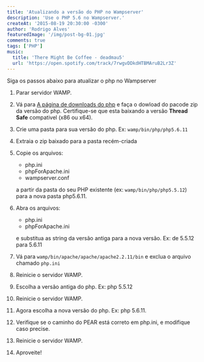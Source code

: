 ```yaml
---
title: 'Atualizando a versão do PHP no Wampserver'
description: 'Use o PHP 5.6 no Wampserver.'
createAt: '2015-08-19 20:30:00 -0300'
author: 'Rodrigo Alves'
featuredImage: '/img/post-bg-01.jpg'
comments: true
tags: ['PHP']
music:
  title: 'There Might Be Coffee - deadmau5'
  url: 'https://open.spotify.com/track/7rwgvDDkdHTBMAruB2Lr3Z'
---
```


Siga os passos abaixo para atualizar o php no Wampserver

1.  Parar servidor WAMP.

2.  Vá para [A página de downloads do php](http://windows.php.net/download/) e faça o dowload do pacode zip da versão do php. Certifique-se que esta baixando a versão **Thread Safe** compativel (x86 ou x64).

3.  Crie uma pasta para sua versão do php. Ex: `wamp/bin/php/php5.6.11`

4.  Extraia o zip baixado para a pasta recém-criada

5.  Copie os arquivos:

    - php.ini
    - phpForApache.ini
    - wampserver.conf

    a partir da pasta do seu PHP existente (ex: `wamp/bin/php/php5.5.12`) para a nova pasta php5.6.11.

6.  Abra os arquivos:

    - php.ini
    - phpForApache.ini

    e substitua as string da versão antiga para a nova versão. Ex: de 5.5.12 para 5.6.11

7.  Vá para `wamp/bin/apache/apache/apache2.2.11/bin` e exclua o arquivo chamado `php.ini`

8.  Reinicie o servidor WAMP.

9.  Escolha a versão antiga do php. Ex: php 5.5.12
10. Reinicie o servidor WAMP.
11. Agora escolha a nova versão do php. Ex: php 5.6.11.
12. Verifique se o caminho do PEAR está correto em php.ini, e modifique caso precise.
13. Reinicie o servidor WAMP.
14. Aproveite!
